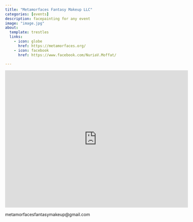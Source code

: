 ```yaml
---
title: "Metamorfaces Fantasy Makeup LLC"
categories: [events]
description: facepainting for any event
image: "image.jpg"
about:
  template: trestles
  links:
    - icon: globe
      href: https://metamorfaces.org/
    - icon: facebook
      href: https://www.facebook.com/NuriaV.Moffat/

---
```




```{=html}
<iframe src="https://www.google.com/maps/embed?pb=!1m14!1m8!1m3!1d5832.640714090567!2d-89.37623664646759!3d43.034690700959914!3m2!1i1024!2i768!4f13.1!3m3!1m2!1s0x8806529218c3805d%3A0x143e446640bf85!2sMetamorfaces%20Fantasy%20Makeup%20LLC!5e0!3m2!1sen!2sus!4v1662077677022!5m2!1sen!2sus" width="600" height="450" style="border:0;" allowfullscreen="" loading="lazy" referrerpolicy="no-referrer-when-downgrade"></iframe>
```

metamorfacesfantasymakeup@gmail.com